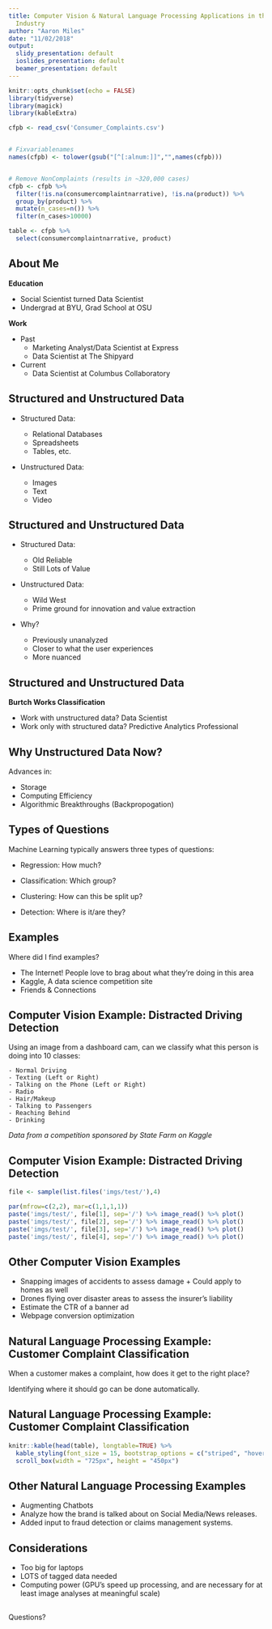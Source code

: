 ```yaml
---
title: Computer Vision & Natural Language Processing Applications in the Insurance
  Industry
author: "Aaron Miles"
date: "11/02/2018"
output:
  slidy_presentation: default
  ioslides_presentation: default
  beamer_presentation: default
---
```


```r
knitr::opts_chunk$set(echo = FALSE)
library(tidyverse)
library(magick)
library(kableExtra)

cfpb <- read_csv('Consumer_Complaints.csv')


# Fixvariablenames
names(cfpb) <- tolower(gsub("[^[:alnum:]]","",names(cfpb)))


# Remove NonComplaints (results in ~320,000 cases)
cfpb <- cfpb %>%
  filter(!is.na(consumercomplaintnarrative), !is.na(product)) %>%
  group_by(product) %>%
  mutate(n_cases=n()) %>%
  filter(n_cases>10000)

table <- cfpb %>%
  select(consumercomplaintnarrative, product)


```

## About Me

**Education**

- Social Scientist turned Data Scientist
- Undergrad at BYU, Grad School at OSU

**Work**

- Past
    + Marketing Analyst/Data Scientist at Express
    + Data Scientist at The Shipyard
- Current
    + Data Scientist at Columbus Collaboratory


## Structured and Unstructured Data

- Structured Data: 

    + Relational Databases
    + Spreadsheets
    + Tables, etc.
  
- Unstructured Data: 

    + Images
    + Text
    + Video

## Structured and Unstructured Data

- Structured Data: 

    + Old Reliable
    + Still Lots of Value
  
- Unstructured Data: 

    + Wild West
    + Prime ground for innovation and value extraction

- Why?

    + Previously unanalyzed
    + Closer to what the user experiences
    + More nuanced


## Structured and Unstructured Data

**Burtch Works Classification**

- Work with unstructured data? Data Scientist
- Work only with structured data? Predictive Analytics Professional

## Why Unstructured Data Now?

Advances in:

- Storage
- Computing Efficiency
- Algorithmic Breakthroughs (Backpropogation)

## Types of Questions

Machine Learning typically answers three types of questions:

- Regression: How much?

- Classification: Which group?

- Clustering: How can this be split up?

- Detection: Where is it/are they?

## Examples

Where did I find examples?

- The Internet! People love to brag about what they're doing in this area
- Kaggle, A data science competition site
- Friends & Connections

## Computer Vision Example: Distracted Driving Detection

Using an image from a dashboard cam, can we classify what this person is doing into 10 classes:

    - Normal Driving
    - Texting (Left or Right)
    - Talking on the Phone (Left or Right)
    - Radio
    - Hair/Makeup
    - Talking to Passengers
    - Reaching Behind
    - Drinking

*Data from a competition sponsored by State Farm on Kaggle*

## Computer Vision Example: Distracted Driving Detection
```r
file <- sample(list.files('imgs/test/'),4)

par(mfrow=c(2,2), mar=c(1,1,1,1))
paste('imgs/test/', file[1], sep='/') %>% image_read() %>% plot()
paste('imgs/test/', file[2], sep='/') %>% image_read() %>% plot()
paste('imgs/test/', file[3], sep='/') %>% image_read() %>% plot()
paste('imgs/test/', file[4], sep='/') %>% image_read() %>% plot()

```


## Other Computer Vision Examples

- Snapping images of accidents to assess damage
      + Could apply to homes as well
- Drones flying over disaster areas to assess the insurer's liability
- Estimate the CTR of a banner ad
- Webpage conversion optimization

## Natural Language Processing Example: Customer Complaint Classification

When a customer makes a complaint, how does it get to the right place? 

Identifying where it should go can be done automatically.

## Natural Language Processing Example: Customer Complaint Classification
```r
knitr::kable(head(table), longtable=TRUE) %>%
  kable_styling(font_size = 15, bootstrap_options = c("striped", "hover")) %>%
  scroll_box(width = "725px", height = "450px")

```


## Other Natural Language Processing Examples

- Augmenting Chatbots
- Analyze how the brand is talked about on Social Media/News releases.
- Added input to fraud detection or claims management systems.

## Considerations

- Too big for laptops
- LOTS of tagged data needed
- Computing power (GPU's speed up processing, and are necessary for at least image analyses at meaningful scale)


## 

Questions?
